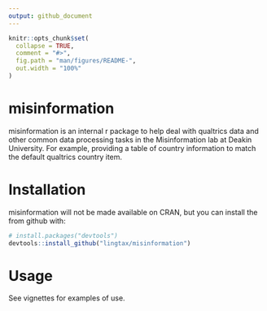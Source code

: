 ```yaml
---
output: github_document
---
```


<!-- README.md is generated from README.Rmd. Please edit that file -->

```r
knitr::opts_chunk$set(
  collapse = TRUE,
  comment = "#>",
  fig.path = "man/figures/README-",
  out.width = "100%"
)
```
# misinformation
misinformation is an internal r package to help deal with qualtrics data and other common data processing tasks in the Misinformation lab at Deakin University. For example, providing a table of country information to match the default qualtrics country item.

# Installation
misinformation will not be made available on CRAN, but you can install the from github with:

```r
# install.packages("devtools")
devtools::install_github("lingtax/misinformation")
```

# Usage
See vignettes for examples of use. 
